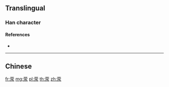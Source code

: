 {{character info/new}}
{{also|滎}}
==Translingual==

===Han character===
{{Han char|rn=140|rad=艸|as=06|sn=12|four=|canj=TBE|ids=⿳艹冖水}}

====References====
* {{Han ref|kx=1031.381|hdz=31576.050|uh=8365|ud=33637}}

----

==Chinese==
{{zh-see|滎}}

[[fr:荥]]
[[mg:荥]]
[[pl:荥]]
[[th:荥]]
[[zh:荥]]